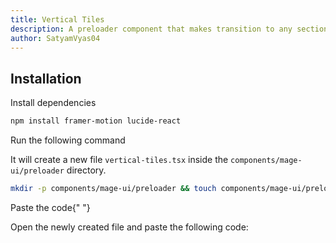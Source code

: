 ```yaml
---
title: Vertical Tiles
description: A preloader component that makes transition to any section look vivid
author: SatyamVyas04
---
```


<ComponentPreview name="preloader-vertical-tiles--docs" />

## Installation

<Steps>
<Step>Install dependencies</Step>

```bash
npm install framer-motion lucide-react
```

<Step>Run the following command</Step>

It will create a new file `vertical-tiles.tsx` inside the `components/mage-ui/preloader` directory.

```bash
mkdir -p components/mage-ui/preloader && touch components/mage-ui/preloader/vertical-tiles.tsx
```

<Step>Paste the code</Step>{" "}

Open the newly created file and paste the following code:

```jsx file=<rootDir>/mage-ui/preloader/vertical-tiles.tsx

```

</Steps>
